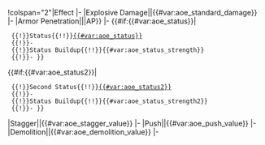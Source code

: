 <includeonly>!colspan="2"|Effect
|-
|Explosive Damage||{{#var:aoe_standard_damage}}
|-
|Armor Penetration||{{Armor|{{#var:aoe_pen1}}|AP}}
|-
{{#if:{{#var:aoe_status}}|
  {{!}}Status{{!!}}[[Status Effects#{{#var:status}}|{{#var:aoe_status}}]]
  {{!}}-
  {{!}}Status Buildup{{!!}}{{#var:aoe_status_strength}}
  {{!}}- }}
{{#if:{{#var:aoe_status2}}|
  {{!}}Second Status{{!!}}[[Status Effects#{{#var:status}}|{{#var:aoe_status2}}]]
  {{!}}-
  {{!}}Status Buildup{{!!}}{{#var:aoe_status_strength2}}
  {{!}}- }}
|Stagger||{{#var:aoe_stagger_value}}
|-
|Push||{{#var:aoe_push_value}}
|-
|Demolition||{{#var:aoe_demolition_value}}
|-</includeonly>
